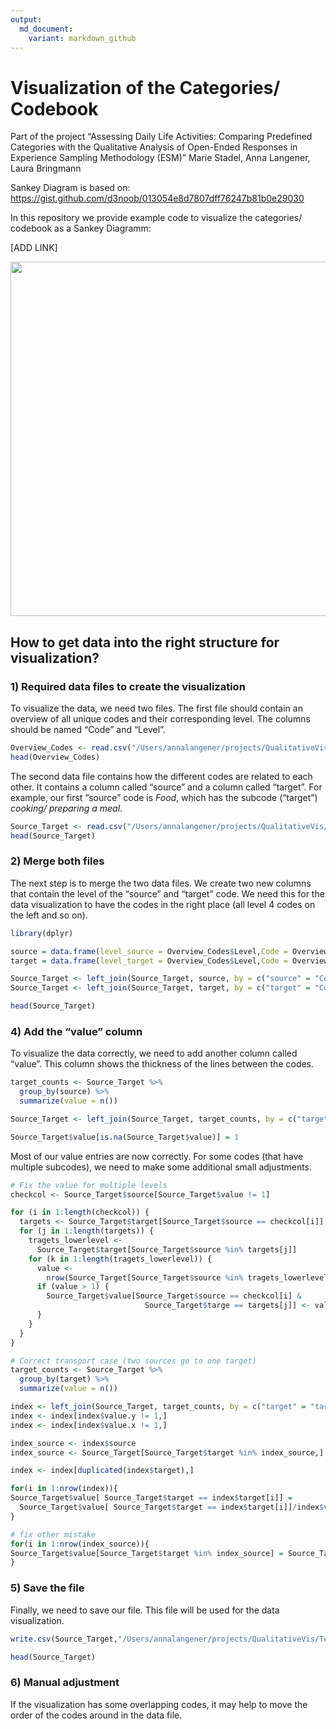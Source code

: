 ```yaml
---
output:
  md_document:
    variant: markdown_github
---
```


# Visualization of the Categories/ Codebook

Part of the project "Assessing Daily Life Activities: Comparing Predefined Categories with the Qualitative Analysis of Open-Ended Responses in Experience Sampling Methodology (ESM)" Marie Stadel, Anna Langener, Laura Bringmann

Sankey Diagram is based on: <https://gist.github.com/d3noob/013054e8d7807dff76247b81b0e29030>

In this repository we provide example code to visualize the categories/ codebook as a Sankey Diagramm:

[ADD LINK]

![](Example_Picture.png){width="567"}

## How to get data into the right structure for visualization?

### 1) Required data files to create the visualization

To visualize the data, we need two files. The first file should contain an overview of all unique codes and their corresponding level. The columns should be named "Code" and "Level".

```r
Overview_Codes <- read.csv("/Users/annalangener/projects/QualitativeVis/Overview_Codes.csv")
head(Overview_Codes)
```

The second data file contains how the different codes are related to each other. It contains a column called "source" and a column called "target". For example, our first "source" code is *Food*, which has the subcode ("target") *cooking/ preparing a meal*.

```r
Source_Target <- read.csv("/Users/annalangener/projects/QualitativeVis/Source_Target.csv")
head(Source_Target)
```

### 2) Merge both files

The next step is to merge the two data files. We create two new columns that contain the level of the "source" and "target" code. We need this for the data visualization to have the codes in the right place (all level 4 codes on the left and so on).

```r
library(dplyr)

source = data.frame(level_source = Overview_Codes$Level,Code = Overview_Codes$Code )
target = data.frame(level_target = Overview_Codes$Level,Code = Overview_Codes$Code )

Source_Target <- left_join(Source_Target, source, by = c("source" = "Code"))
Source_Target <- left_join(Source_Target, target, by = c("target" = "Code"))

head(Source_Target)
```

### 4) Add the "value" column

To visualize the data correctly, we need to add another column called "value". This column shows the thickness of the lines between the codes.

```r
target_counts <- Source_Target %>%
  group_by(source) %>%
  summarize(value = n())

Source_Target <- left_join(Source_Target, target_counts, by = c("target" = "source"))

Source_Target$value[is.na(Source_Target$value)] = 1

```

Most of our value entries are now correctly. For some codes (that have multiple subcodes), we need to make some additional small adjustments.

```r
# Fix the value for multiple levels
checkcol <- Source_Target$source[Source_Target$value != 1]

for (i in 1:length(checkcol)) {
  targets <- Source_Target$target[Source_Target$source == checkcol[i]]
  for (j in 1:length(targets)) {
    tragets_lowerlevel <-
      Source_Target$target[Source_Target$source %in% targets[j]]
    for (k in 1:length(tragets_lowerlevel)) {
      value <-
        nrow(Source_Target[Source_Target$source %in% tragets_lowerlevel[k], ]) + 1
      if (value > 1) {
        Source_Target$value[Source_Target$source == checkcol[i] &
                              Source_Target$targe == targets[j]] <- value
      }
    }
  }
}

# Correct transport case (two sources go to one target)
target_counts <- Source_Target %>%
  group_by(target) %>%
  summarize(value = n())

index <- left_join(Source_Target, target_counts, by = c("target" = "target"))
index <- index[index$value.y != 1,]
index <- index[index$value.x != 1,]

index_source <- index$source
index_source <- Source_Target[Source_Target$target %in% index_source,]

index <- index[duplicated(index$target),]

for(i in 1:nrow(index)){
Source_Target$value[ Source_Target$target == index$target[i]] =
  Source_Target$value[ Source_Target$target == index$target[i]]/index$value.y[i]
}

# fix other mistake
for(i in 1:nrow(index_source)){
Source_Target$value[Source_Target$target %in% index_source] = Source_Target$value[index_source$target[i] == Source_Target$source]
}
```

### 5) Save the file

Finally, we need to save our file. This file will be used for the data visualization.

```r
write.csv(Source_Target,"/Users/annalangener/projects/QualitativeVis/TestFormatVis_new.csv")

head(Source_Target)
```

### 6) Manual adjustment

If the visualization has some overlapping codes, it may help to move the order of the codes around in the data file.
